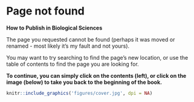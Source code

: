# Page not found

**How to Publish in Biological Sciences**

The page you requested cannot be found (perhaps it was moved or renamed - most likely it's my fault and not yours).

You may want to try searching to find the page's new location, or use the table of contents to find the page you are looking for.

**To continue, you can simply click on the contents (left),  or click on the image (below) to take you back to the beginning of the book.**


```{r fig.align='centre', echo=FALSE, include=identical(knitr:::pandoc_to(), 'html'), fig.link='http://www.howtowriteaphd.org/'}
knitr::include_graphics('figures/cover.jpg', dpi = NA)
```
